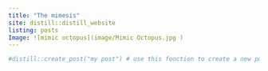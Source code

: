```yaml
---
title: "The mimesis"
site: distill::distill_website
listing: posts
Image: ![mimic octopus](image/Mimic Octopus.jpg )
---
```


 

```r
#distill::create_post("my post") # use this fonction to create a new post
```






